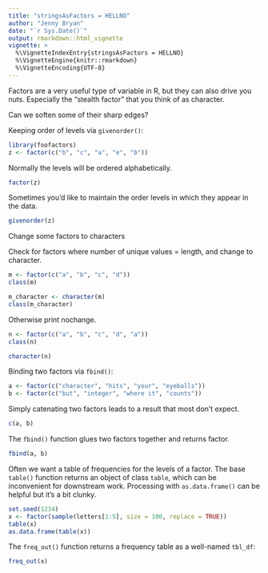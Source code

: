 ```yaml
---
title: "stringsAsFactors = HELLNO"
author: "Jenny Bryan"
date: "`r Sys.Date()`"
output: rmarkdown::html_vignette
vignette: >
  %\VignetteIndexEntry{stringsAsFactors = HELLNO}
  %\VignetteEngine{knitr::rmarkdown}
  %\VignetteEncoding{UTF-8}
---
```


Factors are a very useful type of variable in R, but they can also drive you nuts. Especially the "stealth factor" that you think of as character.

Can we soften some of their sharp edges?

Keeping order of levels via `givenorder()`:

```r
library(foofactors)
z <- factor(c("b", "c", "a", "e", "b"))

```

Normally the levels will be ordered alphabetically.

```r
factor(z)
```

Sometimes you'd like to maintain the order levels in which they appear in the data.

```r
givenorder(z)
```

Change some factors to characters

Check for factors where number of unique values = length, and change to character.

```r
m <- factor(c("a", "b", "c", "d"))
class(m)

m_character <- character(m)
class(m_character)
```

Otherwise print nochange.

```r
n <- factor(c("a", "b", "c", "d", "a"))
class(n)

character(n)

```

Binding two factors via `fbind()`:

```r

a <- factor(c("character", "hits", "your", "eyeballs"))
b <- factor(c("but", "integer", "where it", "counts"))
```

Simply catenating two factors leads to a result that most don't expect.

```r
c(a, b)
```

The `fbind()` function glues two factors together and returns factor.

```r
fbind(a, b)
```

Often we want a table of frequencies for the levels of a factor. The base `table()` function returns an object of class `table`, which can be inconvenient for downstream work.  Processing with `as.data.frame()` can be helpful but it's a bit clunky.

```r
set.seed(1234)
x <- factor(sample(letters[1:5], size = 100, replace = TRUE))
table(x)
as.data.frame(table(x))
```

The `freq_out()` function returns a frequency table as a well-named `tbl_df`:

```r
freq_out(x)
```

